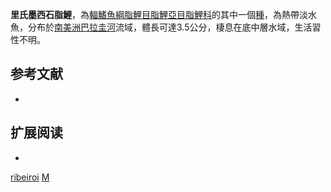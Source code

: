 {{Speciesbox 
| taxon = Mixobrycon ribeiroi
| status = NE
| status_system = IUCN3.1
| authority =  [[Eigenmann|Eigenmann]], 1907
| synonyms = *''Cheirodon ribeiroi''<br /><small>Eigenmann, 1907</small>
}}
'''里氏墨西石脂鯉'''，為[[輻鰭魚綱|輻鰭魚綱]][[脂鯉目|脂鯉目]][[脂鯉亞目|脂鯉亞目]][[脂鯉科|脂鯉科]]的其中一個[[種|種]]，為熱帶淡水魚，分布於[[南美洲|南美洲]][[巴拉圭河|巴拉圭河]]流域，體長可達3.5公分，棲息在底中層水域，生活習性不明。

== 参考文献 ==
{{refbegin}}
*{{FishBase_species|genus=Mixobrycon|species=ribeiroi|year=2013|month=12}}
{{refend}}

== 扩展阅读 ==
{{refbegin}}
*{{wikispecies-inline|Mixobrycon ribeiroi|里氏墨西石脂鯉}}
{{refend}}
{{Taxonbar|from=Q3761516}}

[[Category:墨西石脂鯉屬|ribeiroi]]
[[Category:1907年描述的魚類|M]]

{{魚類小作品}}